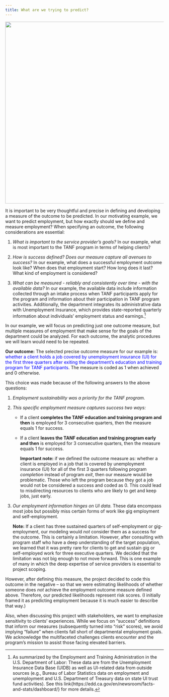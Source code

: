 ```yaml
---
title: What are we trying to predict?
---
```


![](images/shutterstock_workers.png){width="6in"}

It is important to be very thoughtful and precise in defining and developing a measure of the outcome to be predicted. In our motivating example, we want to predict employment, but how exactly should we define and measure employment? When specifying an outcome, the following considerations are essential:

1.  *What is important to the service provider's goals?* In our example, what is most important to the TANF program in terms of helping clients?

2.  *How is success defined? Does our measure capture all avenues to success?* In our example, what does a successful employment outcome look like? When does that employment start? How long does it last? What kind of employment is considered?

3.  *What can be measured - reliably and consistently over time - with the available data?* In our example, the available data include information collected through an intake process when TANF participants apply for the program and information about their participation in TANF program activities. Additionally, the department integrates its administrative data with Unemployment Insurance, which provides state-reported quarterly information about individuals' employment status and earnings.[^1]

[^1]: As summarized by the Employment and Training Administration in the U.S. Department of Labor: These data are from the Unemployment Insurance Data Base (UIDB) as well as UI-related data from outside sources (e.g., Bureau of Labor Statistics data on employment and unemployment and U.S. Department of Treasury data on state UI trust fund activities). See this link{https://edd.ca.gov/en/newsroom/facts-and-stats/dashboard/} for more details.

In our example, we will focus on predicting just one outcome measure, but multiple measures of employment that make sense for the goals of the department could be analyzed. For each outcome, the analytic procedures we will learn would need to be repeated. 

**Our outcome:** The selected precise outcome measure for our example is: [whether a client holds a job covered by unemployment insurance (UI) for the first three quarters after exiting the department's education and training program for TANF participants]{style="color:blue"}. The measure is coded as 1 when achieved and 0 otherwise.

This choice was made because of the following answers to the above questions:

1.  *Employment sustainability was a priority for the TANF program.*

2.  *This specific employment measure captures success two ways:*

    -   If a client **completes the TANF education and training program and then** is employed for 3 consecutive quarters, then the measure equals 1 for success.

    -   If a client **leaves the TANF education and training program early and then** is employed for 3 consecutive quarters, then the measure equals 1 for success.

        **Important note:** if we defined the outcome measure as: whether a client is employed in a job that is covered by unemployment insurance (UI) for all of the first 3 quarters following program *completion* instead of program *exit*, then our measure would be problematic. Those who left the program because they got a job would not be considered a success and coded as 0. This could lead to misdirecting resources to clients who are likely to get and keep jobs, just early.

3.  *Our employment information hinges on UI data.* These data encompass most jobs but possibly miss certain forms of work like gig employment and self-employment.

    **Note:** If a client has three sustained quarters of self-employment or gig-employment, our modeling would *not* consider them as a success for the outcome. This is certainly a limitation. However, after consulting with program staff who have a deep understanding of the target population, we learned that it was pretty rare for clients to get and sustain gig or self-employed work for three executive quarters. We decided that the limitation was not big enough to not move forward. This is one example of many in which the deep expertise of service providers is essential to project scoping.

However, after defining this measure, the project decided to code this outcome in the negative -- so that we were estimating likelihoods of whether someone does *not* achieve the employment outcome measure defined above. Therefore, our predicted likelihoods represent risk scores. (I initially framed it as predicting employment because it is much easier to describe that way.)

Also, when discussing this project with stakeholders, we want to emphasize sensitivity to clients' experiences. While we focus on "success" definitions that inform our measures (subsequently turned into "risk" scores), we avoid implying "failure" when clients fall short of departmental employment goals. We acknowledge the multifaceted challenges clients encounter and the program's mission to assist those facing elevated barriers.

